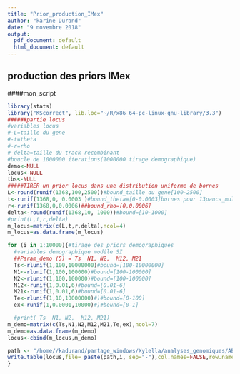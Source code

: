 ```yaml
---
title: "Prior_production_IMex"
author: "karine Durand"
date: "9 novembre 2018"
output:
  pdf_document: default
  html_document: default
---
```


## production des priors IMex

####mon_script
```r
library(stats)
library("KScorrect", lib.loc="~/R/x86_64-pc-linux-gnu-library/3.3")
######partie locus 
#variables locus
#-L=taille du gene
#-t=theta
#-r=rho
#-delta=taille du track recombinant
#boucle de 1000000 iterations(1000000 tirage demographique)
demo<-NULL
locus<-NULL
tbs<-NULL
#####TIRER un prior locus dans une distribution uniforme de bornes 
L<-round(runif(1368,100,2500))#bound_taille du gene[100-2500]
t<-runif(1368,0, 0.0003 )#bound_theta=[0-0.0003]bornes pour 13pauca_multiplex
r<-runif(1368,0,0.0006)##bound_rho=[0,0.0006]
delta<-round(runif(1368,10, 1000))#bound=[10-1000]
#print(L,t,r,delta)
m_locus=matrix(c(L,t,r,delta),ncol=4)
m_locus=as.data.frame(m_locus)

for (i in 1:10000){#tirage des priors demographiques
  #variables demographique modéle SI
  ##Param_demo (5) = Ts  N1, N2,  M12, M21
  Ts<-rlunif(1,100,10000000)#bound=[100-10000000]
  N1<-rlunif(1,100,100000)#bound=[100-100000]
  N2<-rlunif(1,100,100000)#bound=[100-100000]
  M12<-runif(1,0.01,6)#bound=[0.01-6]
  M21<-runif(1,0.01,6)#bound=[0.01-6]
  Te<-rlunif(1,10,10000000)#)#bound=[0-100]
  ex<-runif(1,0.0001,10000)#)#bound=[0-1]

  #print( Ts  N1, N2,  M12, M21)
m_demo=matrix(c(Ts,N1,N2,M12,M21,Te,ex),ncol=7)
m_demo=as.data.frame(m_demo)
locus<-cbind(m_locus,m_demo)

path <- "/home//kadurand/partage_windows/Xylella/analyses_genomiques/ABC/fastSimBac_linux/Priors_IMex_10000/locus" 
write.table(locus,file= paste(path,i, sep="-"),col.names=FALSE,row.names =FALSE)
}
```

